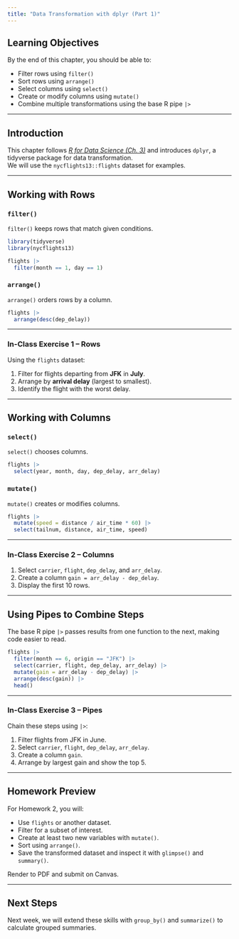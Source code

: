 ```yaml
---
title: "Data Transformation with dplyr (Part 1)"
---
```


## Learning Objectives

By the end of this chapter, you should be able to:

-   Filter rows using `filter()`
-   Sort rows using `arrange()`
-   Select columns using `select()`
-   Create or modify columns using `mutate()`
-   Combine multiple transformations using the base R pipe `|>`

------------------------------------------------------------------------

## Introduction

This chapter follows [*R for Data Science (Ch. 3)*](https://r4ds.hadley.nz/data-transform.html){target="_blank"} and introduces `dplyr`, a tidyverse package for data transformation.\
We will use the `nycflights13::flights` dataset for examples.

------------------------------------------------------------------------

## Working with Rows

### `filter()`

`filter()` keeps rows that match given conditions.

```r
library(tidyverse)
library(nycflights13)

flights |>
  filter(month == 1, day == 1)
```

### `arrange()`

`arrange()` orders rows by a column.

```r
flights |>
  arrange(desc(dep_delay))
```

------------------------------------------------------------------------

### In-Class Exercise 1 – Rows

Using the `flights` dataset:

1.  Filter for flights departing from **JFK** in **July**.\
2.  Arrange by **arrival delay** (largest to smallest).\
3.  Identify the flight with the worst delay.

------------------------------------------------------------------------

## Working with Columns

### `select()`

`select()` chooses columns.

```r
flights |>
  select(year, month, day, dep_delay, arr_delay)
```

### `mutate()`

`mutate()` creates or modifies columns.

```r
flights |>
  mutate(speed = distance / air_time * 60) |>
  select(tailnum, distance, air_time, speed)
```

------------------------------------------------------------------------

### In-Class Exercise 2 – Columns

1.  Select `carrier`, `flight`, `dep_delay`, and `arr_delay`.\
2.  Create a column `gain = arr_delay - dep_delay`.\
3.  Display the first 10 rows.

------------------------------------------------------------------------

## Using Pipes to Combine Steps

The base R pipe `|>` passes results from one function to the next, making code easier to read.

```r
flights |>
  filter(month == 6, origin == "JFK") |>
  select(carrier, flight, dep_delay, arr_delay) |>
  mutate(gain = arr_delay - dep_delay) |>
  arrange(desc(gain)) |>
  head()
```

------------------------------------------------------------------------

### In-Class Exercise 3 – Pipes

Chain these steps using `|>`:

1.  Filter flights from JFK in June.\
2.  Select `carrier`, `flight`, `dep_delay`, `arr_delay`.\
3.  Create a column `gain`.\
4.  Arrange by largest gain and show the top 5.

------------------------------------------------------------------------

## Homework Preview

For Homework 2, you will:

-   Use `flights` or another dataset.\
-   Filter for a subset of interest.\
-   Create at least two new variables with `mutate()`.\
-   Sort using `arrange()`.\
-   Save the transformed dataset and inspect it with `glimpse()` and `summary()`.

Render to PDF and submit on Canvas.

------------------------------------------------------------------------

## Next Steps

Next week, we will extend these skills with `group_by()` and `summarize()` to calculate grouped summaries.
